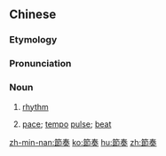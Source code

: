 {{also|节奏}}
==Chinese==
{{zh-forms|s=节奏}}

===Etymology===
{{rfe|lang=zh}}

===Pronunciation===
{{zh-pron
|m=jiézòu
|h=pfs=chiet-cheu
|c=zit3 zau3
|mn=chiat-chàu
|cat=n
}}

===Noun===
{{zh-noun}}

# {{lb|zh|music}} [[rhythm]]
# {{lb|zh|metaphorically}} [[pace]]; [[tempo]] [[pulse]]; [[beat]]
#: {{zh-x|生活 節奏|'''pace''' of life}}

{{zh-cat|Advanced|Music}}

[[zh-min-nan:節奏]]
[[ko:節奏]]
[[hu:節奏]]
[[zh:節奏]]